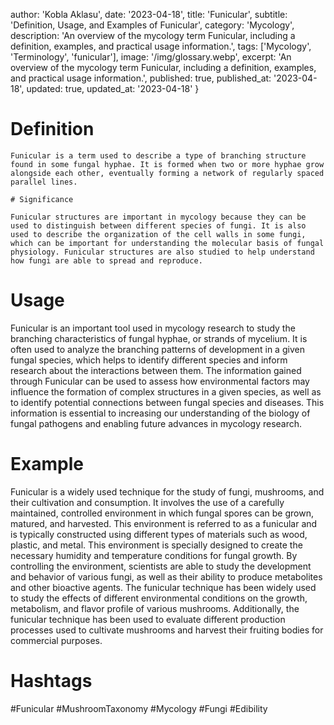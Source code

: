 
  author: 'Kobla Aklasu',
  date: '2023-04-18',
  title: 'Funicular',
  subtitle: 'Definition, Usage, and Examples of Funicular',
  category: 'Mycology',
  description: 'An overview of the mycology term Funicular, including a definition, examples, and practical usage information.',
  tags: ['Mycology', 'Terminology', 'funicular'],
  image: '/img/glossary.webp',
  excerpt: 'An overview of the mycology term Funicular, including a definition, examples, and practical usage information.',
  published: true,
  published_at: '2023-04-18',
  updated: true,
  updated_at: '2023-04-18'
}




# Definition
    
    Funicular is a term used to describe a type of branching structure found in some fungal hyphae. It is formed when two or more hyphae grow alongside each other, eventually forming a network of regularly spaced parallel lines.
    
    # Significance
    
    Funicular structures are important in mycology because they can be used to distinguish between different species of fungi. It is also used to describe the organization of the cell walls in some fungi, which can be important for understanding the molecular basis of fungal physiology. Funicular structures are also studied to help understand how fungi are able to spread and reproduce.

# Usage

Funicular is an important tool used in mycology research to study the branching characteristics of fungal hyphae, or strands of mycelium. It is often used to analyze the branching patterns of development in a given fungal species, which helps to identify different species and inform research about the interactions between them. The information gained through Funicular can be used to assess how environmental factors may influence the formation of complex structures in a given species, as well as to identify potential connections between fungal species and diseases. This information is essential to increasing our understanding of the biology of fungal pathogens and enabling future advances in mycology research.

# Example

Funicular is a widely used technique for the study of fungi, mushrooms, and their cultivation and consumption. It involves the use of a carefully maintained, controlled environment in which fungal spores can be grown, matured, and harvested. This environment is referred to as a funicular and is typically constructed using different types of materials such as wood, plastic, and metal. This environment is specially designed to create the necessary humidity and temperature conditions for fungal growth. By controlling the environment, scientists are able to study the development and behavior of various fungi, as well as their ability to produce metabolites and other bioactive agents. The funicular technique has been widely used to study the effects of different environmental conditions on the growth, metabolism, and flavor profile of various mushrooms. Additionally, the funicular technique has been used to evaluate different production processes used to cultivate mushrooms and harvest their fruiting bodies for commercial purposes.

# Hashtags

#Funicular #MushroomTaxonomy #Mycology #Fungi #Edibility

